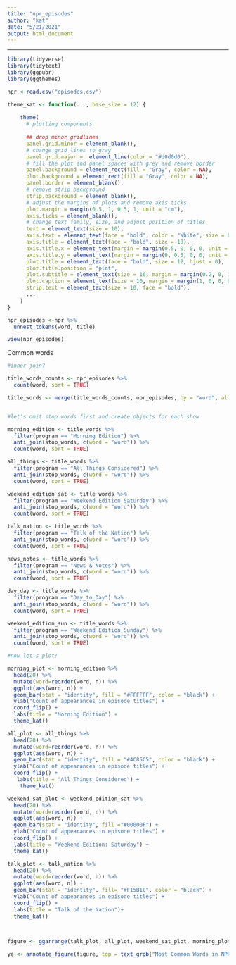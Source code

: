 ```yaml
---
title: "npr_episodes"
author: "kat"
date: "5/21/2021"
output: html_document
---
```

---

```r
library(tidyverse)
library(tidytext)
library(ggpubr)
library(ggthemes)

npr <-read.csv("episodes.csv")
```


```r
theme_kat <- function(..., base_size = 12) {
  
    theme(
      # plotting components
      
      ## drop minor gridlines
      panel.grid.minor = element_blank(),
      # change grid lines to gray
      panel.grid.major =  element_line(color = "#d0d0d0"),
      # fill the plot and panel spaces with grey and remove border
      panel.background = element_rect(fill = "Gray", color = NA),
      plot.background = element_rect(fill = "Gray", color = NA),
      panel.border = element_blank(),
      # remove strip background
      strip.background = element_blank(),
      # adjust the margins of plots and remove axis ticks
      plot.margin = margin(0.5, 1, 0.5, 1, unit = "cm"),
      axis.ticks = element_blank(),
      # change text family, size, and adjust position of titles
      text = element_text(size = 10),
      axis.text = element_text(face = "bold", color = "White", size = 8),
      axis.title = element_text(face = "bold", size = 10),
      axis.title.x = element_text(margin = margin(0.5, 0, 0, 0, unit = "cm")),
      axis.title.y = element_text(margin = margin(0, 0.5, 0, 0, unit = "cm"), angle =90),
      plot.title = element_text(face = "bold", size = 12, hjust = 0),
      plot.title.position = "plot",
      plot.subtitle = element_text(size = 16, margin = margin(0.2, 0, 1, 0, unit = "cm"), hjust = 0),
      plot.caption = element_text(size = 10, margin = margin(1, 0, 0, 0, unit = "cm"), hjust = 1),
      strip.text = element_text(size = 10, face = "bold"),
      ...
    )
}
```

```r
npr_episodes <-npr %>%
  unnest_tokens(word, title)

view(npr_episodes)
```

Common words

```r
#inner join?

title_words_counts <- npr_episodes %>% 
  count(word, sort = TRUE)

title_words <- merge(title_words_counts, npr_episodes, by = "word", all = TRUE)


#let's omit stop words first and create objects for each show

morning_edition <- title_words %>%
  filter(program == "Morning Edition") %>%
  anti_join(stop_words, c(word = "word")) %>%
  count(word, sort = TRUE)

all_things <- title_words %>%
  filter(program == "All Things Considered") %>%
  anti_join(stop_words, c(word = "word")) %>%
  count(word, sort = TRUE)

weekend_edition_sat <- title_words %>%
  filter(program == "Weekend Edition Saturday") %>%
  anti_join(stop_words, c(word = "word")) %>%
  count(word, sort = TRUE)

talk_nation <- title_words %>%
  filter(program == "Talk of the Nation") %>%
  anti_join(stop_words, c(word = "word")) %>%
  count(word, sort = TRUE)

news_notes <- title_words %>%
  filter(program == "News & Notes") %>%
  anti_join(stop_words, c(word = "word")) %>%
  count(word, sort = TRUE)

day_day <- title_words %>%
  filter(program == "Day_to_Day") %>%
  anti_join(stop_words, c(word = "word")) %>%
  count(word, sort = TRUE)

weekend_edition_sun <- title_words %>%
  filter(program == "Weekend Edition Sunday") %>%
  anti_join(stop_words, c(word = "word")) %>%
  count(word, sort = TRUE)
```


```r
#now let's plot!

morning_plot <- morning_edition %>%
  head(20) %>%
  mutate(word=reorder(word, n)) %>%
  ggplot(aes(word, n)) +
  geom_bar(stat = "identity", fill = "#FFFFFF", color = "black") +
  ylab("Count of appearances in episode titles") +
  coord_flip() +
  labs(title = "Morning Edition") +  
  theme_kat()
```

```r
all_plot <- all_things %>%
  head(20) %>%
  mutate(word=reorder(word, n)) %>%
  ggplot(aes(word, n)) +
  geom_bar(stat = "identity", fill = "#4C85C5", color = "black") +
  ylab("Count of appearances in episode titles") +
  coord_flip() + 
   labs(title = "All Things Considered") +  
    theme_kat()
```

```r
weekend_sat_plot <- weekend_edition_sat %>%
  head(20) %>%
  mutate(word=reorder(word, n)) %>%
  ggplot(aes(word, n)) +
  geom_bar(stat = "identity", fill ="#00000F") +
  ylab("Count of appearances in episode titles") +
  coord_flip() +
  labs(title = "Weekend Edition: Saturday") +  
  theme_kat()
```

```r

talk_plot <- talk_nation %>%
  head(20) %>%
  mutate(word=reorder(word, n)) %>%
  ggplot(aes(word, n)) +
  geom_bar(stat = "identity", fill= "#F15B1C", color = "black") +
  ylab("Count of appearances in episode titles") +
  coord_flip() +
  labs(title = "Talk of the Nation")+
  theme_kat()

 
```

```r
figure <- ggarrange(talk_plot, all_plot, weekend_sat_plot, morning_plot, nrow = 2, ncol = 2, align = "v")

ye <- annotate_figure(figure, top = text_grob("Most Common Words in NPR Episode Titles by Program", color = "black", face = "bold", size = 18)) + theme_kat()

```



